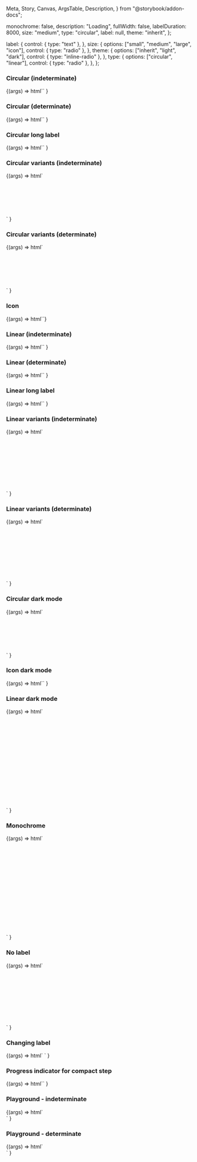   Meta,
  Story,
  Canvas,
  ArgsTable,
  Description,
} from "@storybook/addon-docs";

<Meta title="Web Components/Loading" component="ic-loading-indicator" />

<Description markdown={readme} />

  monochrome: false,
  description: "Loading",
  fullWidth: false,
  labelDuration: 8000,
  size: "medium",
  type: "circular",
  label: null,
  theme: "inherit",
};

  label: {
    control: { type: "text" },
  },
  size: {
    options: ["small", "medium", "large", "icon"],
    control: { type: "radio" },
  },
  theme: {
    options: ["inherit", "light", "dark"],
    control: { type: "inline-radio" },
  },
  type: {
    options: ["circular", "linear"],
    control: { type: "radio" },
  },
};

### Circular (indeterminate)

<Canvas>
  <Story name="Circular (indeterminate)" parameters={{ loki: { skip: true } }}>
    {(args) =>
      html`<ic-loading-indicator label="Loading..."></ic-loading-indicator>`
    }
  </Story>
</Canvas>

### Circular (determinate)

<Canvas>
  <Story name="Circular (determinate)" parameters={{ loki: { skip: true } }}>
    {(args) =>
      html`<ic-loading-indicator
        progress="30"
        min="0"
        max="100"
        label="Loading..."
      ></ic-loading-indicator>`
    }
  </Story>
</Canvas>

### Circular long label

<Canvas>
  <Story name="Circular long label" parameters={{ loki: { skip: true } }}>
    {(args) =>
      html`<ic-loading-indicator
        label="This is a label for a loading indicator that is indeterminate and should wrap onto more than one line when it gets too long"
      ></ic-loading-indicator>`
    }
  </Story>
</Canvas>

### Circular variants (indeterminate)

<Canvas>
  <Story
    name="Circular variants (indeterminate)"
    parameters={{ loki: { skip: true } }}
  >
    {(args) =>
      html`<div style="display: grid; gap: 50px;">
        <ic-loading-indicator label="Small" size="small"></ic-loading-indicator>
        <ic-loading-indicator label="Default"></ic-loading-indicator>
        <ic-loading-indicator label="Large" size="large"></ic-loading-indicator>
      </div>`
    }
  </Story>
</Canvas>

### Circular variants (determinate)

<Canvas>
  <Story
    name="Circular variants (determinate)"
    parameters={{ loki: { skip: true } }}
  >
    {(args) =>
      html`<div style="display: grid; gap: 50px;">
        <ic-loading-indicator
          progress="30"
          min="0"
          max="100"
          label="Small"
          size="small"
        ></ic-loading-indicator>
        <ic-loading-indicator
          progress="30"
          min="0"
          max="100"
          label="Default"
        ></ic-loading-indicator>
        <ic-loading-indicator
          progress="30"
          min="0"
          max="100"
          label="Large"
          size="large"
        ></ic-loading-indicator>
      </div>`
    }
  </Story>
</Canvas>

### Icon

<Canvas>
  <Story name="Icon" parameters={{ loki: { skip: true } }}>
    {(args) => html`<ic-loading-indicator size="icon"></ic-loading-indicator>`}
  </Story>
</Canvas>

### Linear (indeterminate)

<Canvas>
  <Story name="Linear (indeterminate)" parameters={{ loki: { skip: true } }}>
    {(args) =>
      html`<ic-loading-indicator
        label="Loading..."
        type="linear"
      ></ic-loading-indicator>`
    }
  </Story>
</Canvas>

### Linear (determinate)

<Canvas>
  <Story name="Linear (determinate)" parameters={{ loki: { skip: true } }}>
    {(args) =>
      html`<ic-loading-indicator
        progress="30"
        min="0"
        max="100"
        label="Progress"
        type="linear"
      ></ic-loading-indicator>`
    }
  </Story>
</Canvas>

### Linear long label

<Canvas>
  <Story name="Linear long label" parameters={{ loki: { skip: true } }}>
    {(args) =>
      html`<ic-loading-indicator
        type="linear"
        label="This is a label for a loading indicator that is indeterminate and should wrap onto more than one line when it gets too long"
      ></ic-loading-indicator>`
    }
  </Story>
</Canvas>

### Linear variants (indeterminate)

<Canvas>
  <Story
    name="Linear variants (indeterminate)"
    parameters={{ loki: { skip: true } }}
  >
    {(args) =>
      html`<div style="display: grid; gap: 50px;">
        <ic-loading-indicator
          label="Small"
          size="small"
          type="linear"
        ></ic-loading-indicator>
        <ic-loading-indicator
          label="Default"
          type="linear"
        ></ic-loading-indicator>
        <ic-loading-indicator
          label="Large"
          size="large"
          type="linear"
        ></ic-loading-indicator>
        <ic-loading-indicator
          label="Full-width"
          size="medium"
          type="linear"
          full-width="true"
        ></ic-loading-indicator>
      </div>`
    }
  </Story>
</Canvas>

### Linear variants (determinate)

<Canvas>
  <Story
    name="Linear variants (determinate)"
    parameters={{ loki: { skip: true } }}
  >
    {(args) =>
      html`<div style="display: grid; gap: 50px;">
        <ic-loading-indicator
          progress="30"
          min="0"
          max="100"
          label="Small"
          size="small"
          type="linear"
        ></ic-loading-indicator>
        <ic-loading-indicator
          progress="30"
          min="0"
          max="100"
          label="Default"
          type="linear"
        ></ic-loading-indicator>
        <ic-loading-indicator
          progress="30"
          min="0"
          max="100"
          label="Large"
          size="large"
          type="linear"
        ></ic-loading-indicator>
        <ic-loading-indicator
          progress="30"
          min="0"
          max="100"
          label="Full-width"
          size="medium"
          type="linear"
          full-width="true"
        ></ic-loading-indicator>
      </div>`
    }
  </Story>
</Canvas>

### Circular dark mode

<Canvas>
  <Story
    name="Circular dark mode"
    parameters={{ backgrounds: { default: "dark" }, loki: { skip: true } }}
  >
    {(args) =>
      html`<div style="display: grid; gap: 50px;">
        <ic-loading-indicator
          label="Small"
          size="small"
          theme="dark"
        ></ic-loading-indicator>
        <ic-loading-indicator
          label="Default"
          theme="dark"
        ></ic-loading-indicator>
        <ic-loading-indicator
          label="Large"
          size="large"
          theme="dark"
        ></ic-loading-indicator>
      </div>`
    }
  </Story>
</Canvas>

### Icon dark mode

<Canvas>
  <Story
    name="Icon dark mode"
    parameters={{ backgrounds: { default: "dark" }, loki: { skip: true } }}
  >
    {(args) =>
      html`<ic-loading-indicator
        size="icon"
        theme="dark"
      ></ic-loading-indicator>`
    }
  </Story>
</Canvas>

### Linear dark mode

<Canvas>
  <Story
    name="Linear dark mode"
    parameters={{ backgrounds: { default: "dark" }, loki: { skip: true } }}
  >
    {(args) =>
      html`<div style="display: grid; gap: 50px;">
        <ic-loading-indicator
          label="Default"
          type="linear"
          theme="dark"
        ></ic-loading-indicator>
        <ic-loading-indicator
          label="Large"
          size="large"
          type="linear"
          theme="dark"
        ></ic-loading-indicator>
        <ic-loading-indicator
          label="Full-width"
          type="linear"
          full-width="true"
          theme="dark"
        ></ic-loading-indicator>
        <ic-loading-indicator
          progress="30"
          min="0"
          max="100"
          label="Default"
          type="linear"
          theme="dark"
        ></ic-loading-indicator>
        <ic-loading-indicator
          progress="30"
          min="0"
          max="100"
          label="Large"
          size="large"
          type="linear"
          theme="dark"
        ></ic-loading-indicator>
        <ic-loading-indicator
          progress="30"
          min="0"
          max="100"
          label="Full-width"
          type="linear"
          full-width="true"
          theme="dark"
        ></ic-loading-indicator>
      </div>`
    }
  </Story>
</Canvas>

### Monochrome

<Canvas>
  <Story name="Monochrome" parameters={{ loki: { skip: true } }}>
    {(args) =>
      html`<div style="display: grid; gap: 50px;">
        <ic-loading-indicator
          label="Light"
          monochrome="true"
        ></ic-loading-indicator>
        <div style="background-color: black">
          <ic-loading-indicator
            label="Dark"
            theme="dark"
            monochrome="true"
          ></ic-loading-indicator>
        </div>
        <ic-loading-indicator
          size="icon"
          monochrome="true"
        ></ic-loading-indicator>
        <div
          style="background-color: black; display: flex; justify-content: center"
        >
          <ic-loading-indicator
            size="icon"
            theme="dark"
            monochrome="true"
          ></ic-loading-indicator>
        </div>
        <ic-loading-indicator
          label="Light"
          type="linear"
          monochrome="true"
        ></ic-loading-indicator>
        <div style="background-color: black; padding: var(--ic-space-xs)">
          <ic-loading-indicator
            label="Dark"
            type="linear"
            theme="dark"
            monochrome="true"
          ></ic-loading-indicator>
        </div>
      </div>`
    }
  </Story>
</Canvas>

### No label

<Canvas>
  <Story name="No label" parameters={{ loki: { skip: true } }}>
    {(args) =>
      html`<div style="display: grid; gap: 50px;">
        <ic-loading-indicator description="Loading"></ic-loading-indicator
        ><ic-loading-indicator
          progress="30"
          min="0"
          max="100"
          description="Loading"
        ></ic-loading-indicator
        ><ic-loading-indicator
          description="Loading"
          type="linear"
        ></ic-loading-indicator
        ><ic-loading-indicator
          progress="30"
          min="0"
          max="100"
          description="Loading"
          type="linear"
        ></ic-loading-indicator>
      </div>`
    }
  </Story>
</Canvas>

### Changing label

<Canvas>
  <Story name="Changing label" parameters={{ loki: { skip: true } }}>
    {(args) =>
      html`<ic-loading-indicator label-duration="4000"></ic-loading-indicator>
        <script>
          document.querySelector("ic-loading-indicator").label = [
            "Loading...",
            "Still loading...",
          ];
        </script> `
    }
  </Story>
</Canvas>

### Progress indicator for compact step

<Canvas>
  <Story
    name="Progress indicator for compact step"
    args={defaultArgs}
    argTypes={defaultArgTypes}
    parameters={{ loki: { skip: true } }}
  >
    {(args) =>
      html`<ic-loading-indicator
        size="small"
        inner-label="3"
        progress="30"
        min="0"
        max="100"
      ></ic-loading-indicator>`
    }
  </Story>
</Canvas>

### Playground - indeterminate

<Canvas>
  <Story
    parameters={{ loki: { skip: true } }}
    args={defaultArgs}
    argTypes={defaultArgTypes}
    name="Playground - indeterminate"
  >
    {(args) =>
      html`<div
        style="background-color: ${args.theme === "dark"
          ? "#393939"
          : "#FFFFFF"}; padding: 16px;"
      >
        <ic-loading-indicator
          monochrome=${args.monochrome}
          theme=${args.theme}
          description=${args.description}
          full-width=${args.fullWidth}
          label-duration=${args.labelDuration}
          size=${args.size}
          type=${args.type}
          label=${args.label}
        >
        </ic-loading-indicator>
      </div>`
    }
  </Story>
</Canvas>

### Playground - determinate

<Canvas>
  <Story
    parameters={{ loki: { skip: true } }}
    args={{
      ...defaultArgs,
      max: 100,
      min: 0,
      progress: 30,
    }}
    argTypes={defaultArgTypes}
    name="Playground - determinate"
  >
    {(args) =>
      html`<div
        style="background-color: ${args.theme === "dark"
          ? "#393939"
          : "#FFFFFF"}; padding: 16px;"
      >
        <ic-loading-indicator
          monochrome=${args.monochrome}
          theme=${args.theme}
          description=${args.description}
          full-width=${args.fullWidth}
          label-duration=${args.labelDuration}
          size=${args.size}
          type=${args.type}
          label=${args.label}
          progress=${args.progress}
          min=${args.min}
          max=${args.max}
        >
        </ic-loading-indicator>
      </div>`
    }
  </Story>
</Canvas>
